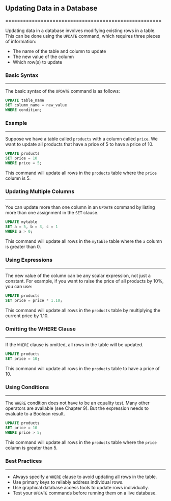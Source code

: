 ## Updating Data in a Database

=====================================================

Updating data in a database involves modifying existing rows in a table. This can be done using the `UPDATE` command, which requires three pieces of information:

- The name of the table and column to update
- The new value of the column
- Which row(s) to update

### Basic Syntax

---

The basic syntax of the `UPDATE` command is as follows:

```sql
UPDATE table_name
SET column_name = new_value
WHERE condition;
```

### Example

---

Suppose we have a table called `products` with a column called `price`. We want to update all products that have a price of 5 to have a price of 10.

```sql
UPDATE products
SET price = 10
WHERE price = 5;
```

This command will update all rows in the `products` table where the `price` column is 5.

### Updating Multiple Columns

---

You can update more than one column in an `UPDATE` command by listing more than one assignment in the `SET` clause.

```sql
UPDATE mytable
SET a = 5, b = 3, c = 1
WHERE a > 0;
```

This command will update all rows in the `mytable` table where the `a` column is greater than 0.

### Using Expressions

---

The new value of the column can be any scalar expression, not just a constant. For example, if you want to raise the price of all products by 10%, you can use:

```sql
UPDATE products
SET price = price * 1.10;
```

This command will update all rows in the `products` table by multiplying the current price by 1.10.

### Omitting the WHERE Clause

---

If the `WHERE` clause is omitted, all rows in the table will be updated.

```sql
UPDATE products
SET price = 10;
```

This command will update all rows in the `products` table to have a price of 10.

### Using Conditions

---

The `WHERE` condition does not have to be an equality test. Many other operators are available (see Chapter 9). But the expression needs to evaluate to a Boolean result.

```sql
UPDATE products
SET price = 10
WHERE price > 5;
```

This command will update all rows in the `products` table where the `price` column is greater than 5.

### Best Practices

---

- Always specify a `WHERE` clause to avoid updating all rows in the table.
- Use primary keys to reliably address individual rows.
- Use graphical database access tools to update rows individually.
- Test your `UPDATE` commands before running them on a live database.
